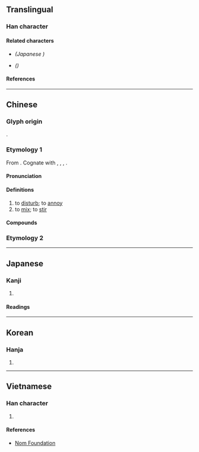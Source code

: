 {{also|撹|搅}}
{{character info}}
==Translingual==
{{Han simplified forms|攪|撹|搅|ex=y}}

===Han character===
{{Han char|rn=64|rad=手|as=20|sn=23|four=57016|canj=QHBU|ids=⿰扌覺}}

====Related characters====
* {{l|mul|[[撹]]}} ''(Japanese {{w|extended shinjitai}})''
* {{l|mul|[[搅]]}} ''({{w|Simplified Chinese}})''

====References====
{{Han ref|kx=0465.010|dkj=13041|dj=0813.240|hdz=31992.010|uh=652A}}

----

==Chinese==
{{zh-forms|s=搅}}

===Glyph origin===
{{Han etym}}
{{Han compound|手|alt1=扌|覺|ls=psc|c1=s|c2=p|t1=hand}}.

===Etymology 1===
From {{inh|zh|sit-pro|*kruk||rouse; awaken; disturb}}. Cognate with {{och-l|學|to learn; to study}}, {{och-l|覺|to awaken}}, {{cog|bo|དཀྲོག||to agitate; to rouse}}, {{cog|bo|'''འཁྲུག་'''པ||to be disturbed; to quarrel}}.

====Pronunciation====
{{zh-pron
|m=jiǎo
|c=gaau2
|h=pfs=káu/kiâu
|md=
|mn=ml,tw,sg:kiáu/ká/ml:káu/twv:kiauh
|mn_note=Xiamen, Quanzhou, Zhangzhou: kiáu, ká - vernacular; káu - literary
Taiwan: kiáu - literary; ká - vernacular
|mn-t=giou2/giao2/ga2
|w=2kau,2jiau
|w_note=2kau - vernacular; 2jiau - literary
|mc=y
|oc=y
|cat=v
}}

====Definitions====
{{zh-hanzi}}

# to [[disturb]]; to [[annoy]]
# to [[mix]]; to [[stir]]

====Compounds====
{{zh-der|心如刀攪|亂三攪四|一攪果|攪擾|摧山攪海|攪海翻江|攪混|攪散|攪惱|攪絲兒|攪鬼|攪碎機|拗彆攪炒|攪蛆扒|攪肚蛆腸|瞎攪|打攪|攪亂|攪計|攪動|攪和|攪渾|攪拌機|攪拌|攪三攪四|攪撒|混攪|攪家精|盤攪|攪纏不來|攪拌器|攪局|攪來攪去|翻江攪海|胡攪蠻纏|胡攪|攪屎棍}}

===Etymology 2===
{{zh-see|搞|v}}

{{zh-cat|Intermediate}}

----

==Japanese==
{{ja-kanji forms|撹|攪}}

===Kanji===
{{ja-kanji|grade=|rs=手20|shin=撹}}

# {{ja-kyu sp|撹||to [[disturb]]}}

====Readings====
{{ja-readings
|goon=きょう
|kanon=こう
|kanyoon=かく
|kun=みだ-す
}}

----

==Korean==

===Hanja===
{{ko-hanja|hangeul=교|eumhun=|rv=gyo|mr=kyo|y=kyo}}

# {{rfdef|ko|sort=手20}}

----

==Vietnamese==

===Han character===
{{vi-readings|rs=手20|reading=giao}}

# {{rfdef|vi|sort=手20}}

====References====
* [http://nomfoundation.org/common/nom_details.php?codepoint=652A Nom Foundation]